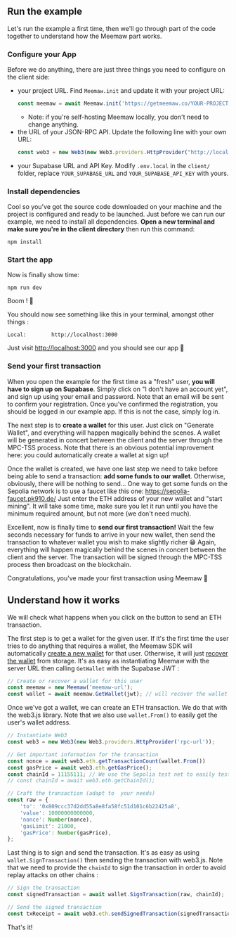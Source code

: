 ## Run the example

Let's run the example a first time, then we'll go through part of the code together to understand how the Meemaw part works.

### Configure your App
Before we do anything, there are just three things you need to configure on the client side: 
- your project URL. Find `Meemaw.init` and update it with your project URL: 
    ```javascript title="client/src/app/tx.jsx"
    const meemaw = await Meemaw.init('https://getmeemaw.co/YOUR-PROJECT-URL');
    ```
    - Note: if you're self-hosting Meemaw locally, you don't need to change anything.
- the URL of your JSON-RPC API. Update the following line with your own URL:
    ```javascript title="client/src/app/tx.jsx"
    const web3 = new Web3(new Web3.providers.HttpProvider("http://localhost:8421/rpc"));
    ```
- your Supabase URL and API Key. Modify `.env.local` in the `client/` folder, replace `YOUR_SUPABASE_URL` and `YOUR_SUPABASE_API_KEY` with yours.

### Install dependencies
Cool so you've got the source code downloaded on your machine and the project is configured and ready to be launched. Just before we can run our example, we need to install all dependencies. **Open a new terminal and make sure you're in the client directory** then run this command:

```
npm install
```

### Start the app

Now is finally show time:

```
npm run dev
```

Boom ! 🎉

You should now see something like this in your terminal, amongst other things :

```
Local:        http://localhost:3000
```

Just visit [http://localhost:3000](http://localhost:3000) and you should see our app 🥳

### Send your first transaction
When you open the example for the first time as a "fresh" user, **you will have to sign up on Supabase**. Simply click on "I don't have an account yet", and sign up using your email and password. Note that an email will be sent to confirm your registration. Once you've confirmed the registration, you should be logged in our example app. If this is not the case, simply log in.

The next step is to **create a wallet** for this user. Just click on "Generate Wallet", and everything will happen magically behind the scenes. A wallet will be generated in concert between the client and the server through the MPC-TSS process. Note that there is an obvious potential improvement here: you could automatically create a wallet at sign up!

Once the wallet is created, we have one last step we need to take before being able to send a transaction: **add some funds to our wallet**. Otherwise, obviously, there will be nothing to send... One way to get some funds on the Sepolia network is to use a faucet like this one: https://sepolia-faucet.pk910.de/ Just enter the ETH address of your new wallet and "start mining". It will take some time, make sure you let it run until you have the minimum required amount, but not more (we don't need much).

Excellent, now is finally time to **send our first transaction!** Wait the few seconds necessary for funds to arrive in your new wallet, then send the transaction to whatever wallet you wish to make slightly richer 😁 Again, everything will happen magically behind the scenes in concert between the client and the server. The transaction will be signed through the MPC-TSS process then broadcast on the blockchain.

Congratulations, you've made your first transaction using Meemaw 🎉

## Understand how it works
We will check what happens when you click on the button to send an ETH transaction.

The first step is to get a wallet for the given user. If it's the first time the user tries to do anything that requires a wallet, the Meemaw SDK will automatically [create a new wallet](/docs/how-does-it-work) for that user. Otherwise, it will just [recover the wallet](/docs/how-does-it-work) from storage. It's as easy as instantiating Meemaw with the server URL then calling `GetWallet` with the Supabase JWT :

```javascript title="client/src/app/tx.jsx"
// Create or recover a wallet for this user
const meemaw = new Meemaw('meemaw-url');
const wallet = await meemaw.GetWallet(jwt); // will recover the wallet if exists for the user or create a new one
```

Once we've got a wallet, we can create an ETH transaction. We do that with the web3.js library. Note that we also use `wallet.From()` to easily get the user's wallet address.

```javascript title="client/src/app/tx.jsx"
// Instantiate Web3
const web3 = new Web3(new Web3.providers.HttpProvider('rpc-url'));

// Get important information for the transaction
const nonce = await web3.eth.getTransactionCount(wallet.From())
const gasPrice = await web3.eth.getGasPrice();
const chainId = 11155111; // We use the Sepolia test net to easily test the whole process
// const chainId = await web3.eth.getChainId();

// Craft the transaction (adapt to  your needs)   
const raw = {
    'to': '0x809ccc37d2dd55a8e8fa58fc51d101c6b22425a8',
    'value': 10000000000000, 
    'nonce': Number(nonce),
    'gasLimit': 21000,
    'gasPrice': Number(gasPrice),
};
```

Last thing is to sign and send the transaction. It's as easy as using `wallet.SignTransaction()` then sending the transaction with web3.js. Note that we need to provide the `chainId` to sign the transaction in order to avoid replay attacks on other chains :

```javascript title="client/src/app/tx.jsx"
// Sign the transaction
const signedTransaction = await wallet.SignTransaction(raw, chainId);

// Send the signed transaction
const txReceipt = await web3.eth.sendSignedTransaction(signedTransaction);
```

That's it!